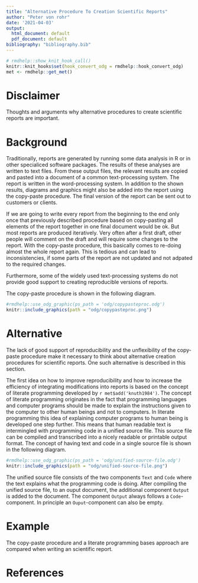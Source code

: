 ```yaml
---
title: "Alternative Procedure To Creation Scientific Reports"
author: "Peter von rohr"
date: '2021-04-03'
output:
  html_document: default
  pdf_document: default
bibliography: "bibliography.bib"  
---
```


```r
# rmdhelp::show_knit_hook_call()
knitr::knit_hooks$set(hook_convert_odg = rmdhelp::hook_convert_odg)
met <- rmdhelp::get_met()
```

# Disclaimer
Thoughts and arguments why alternative procedures to create scientific reports are important.


# Background
Traditionally, reports are generated by running some data analysis in R or in other specialiced software packages. The results of these analyses are written to text files. From these output files, the relevant results are copied and pasted into a document of a common text-processing system. The report is written in the word-processing system. In addition to the shown results, diagrams and graphics might also be added into the report using the copy-paste procedure. The final version of the report can be sent out to customers or clients. 

If we are going to write every report from the beginning to the end only once that previously described procedure based on copy-pasting all elements of the report together in one final document would be ok. But most reports are produced iteratively. Very often after a first draft, other people will comment on the draft and will require some changes to the report. With the copy-paste procedure, this basically comes to re-doing almost the whole report again. This is tedious and can lead to inconsistencies, if some parts of the report are not updated and not adpated to the required changes. 

Furthermore, some of the widely used text-processing systems do not provide good support to creating reproducible versions of reports. 

The copy-paste procedure is shown in the following diagram.

```r
#rmdhelp::use_odg_graphic(ps_path = 'odg/copypasteproc.odg')
knitr::include_graphics(path = "odg/copypasteproc.png")
```


# Alternative
The lack of good support of reproducibility and the unflexibility of the copy-paste procedure make it necessary to think about alternative creation procedures for scientific reports. One such alternative is described in this section.

The first idea on how to improve reproducibility and how to increase the efficiency of integrating modifications into reports is based on the concept of literate programming developed by `r met$add('knuth1984')`. The concept of literate programming originates in the fact that programming languages and computer programs should be made to explain the instructions given to the computer to other human beings and not to computers. In literate programming this idea of explaining computer programs to human being is developed one step further. This means that human readable text is intermingled with programming code in a unified source file. This source file can be compiled and transcribed into a nicely readable or printable output format. The concept of having text and code in a single source file is shown in the following diagram.

```r
#rmdhelp::use_odg_graphic(ps_path = 'odg/unified-source-file.odg')
knitr::include_graphics(path = "odg/unified-source-file.png")
```

The unified source file consists of the two components `Text` and `Code` where the text explains what the programming code is doing. After compiling the unified source file, to an ouput document, the additional component `Output` is added to the document. The component `Output` always follows a `Code`-component. In principle an `Ouput`-component can also be empty. 


# Example
The copy-paste procedure and a literate programming bases approach are compared when writing an scientific report. 



# References
 
